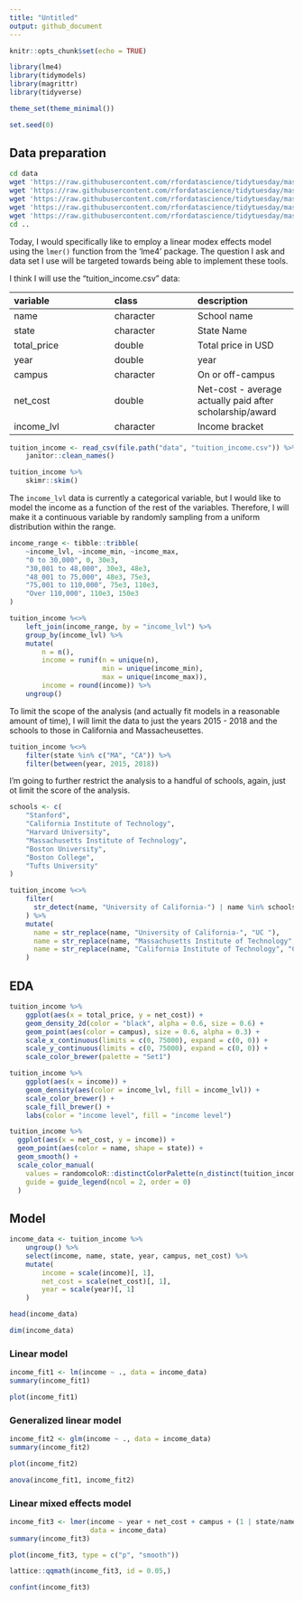 ```yaml
---
title: "Untitled"
output: github_document
---
```


```r
knitr::opts_chunk$set(echo = TRUE)

library(lme4)
library(tidymodels)
library(magrittr)
library(tidyverse)

theme_set(theme_minimal())

set.seed(0)
```

## Data preparation

```bash
cd data
wget 'https://raw.githubusercontent.com/rfordatascience/tidytuesday/master/data/2020/2020-03-10/tuition_cost.csv'
wget 'https://raw.githubusercontent.com/rfordatascience/tidytuesday/master/data/2020/2020-03-10/tuition_income.csv'
wget 'https://raw.githubusercontent.com/rfordatascience/tidytuesday/master/data/2020/2020-03-10/salary_potential.csv'
wget 'https://raw.githubusercontent.com/rfordatascience/tidytuesday/master/data/2020/2020-03-10/historical_tuition.csv'
wget 'https://raw.githubusercontent.com/rfordatascience/tidytuesday/master/data/2020/2020-03-10/diversity_school.csv'
cd ..
```

Today, I would specifically like to employ a linear modex effects model using the `lmer()` function from the 'lme4' package.
The question I ask and data set I use will be targeted towards being able to implement these tools.

I think I will use the "tuition_income.csv" data:

|variable    |class     |description |
|:-----------|:---------|:-----------|
|name        |character | School name |
|state       |character | State Name |
|total_price |double    | Total price in USD |
|year        |double    | year |
|campus      |character | On or off-campus |
|net_cost    |double    | Net-cost - average actually paid after scholarship/award |
|income_lvl  |character | Income bracket |

```r
tuition_income <- read_csv(file.path("data", "tuition_income.csv")) %>%
    janitor::clean_names()
```

```r
tuition_income %>%
    skimr::skim()
```

The `income_lvl` data is currently a categorical variable, but I would like to model the income as a function of the rest of the variables.
Therefore, I will make it a continuous variable by randomly sampling from a uniform distribution within the range.

```r

income_range <- tibble::tribble(
    ~income_lvl, ~income_min, ~income_max,
    "0 to 30,000", 0, 30e3,
    "30,001 to 48,000", 30e3, 48e3,
    "48_001 to 75,000", 48e3, 75e3,
    "75,001 to 110,000", 75e3, 110e3,
    "Over 110,000", 110e3, 150e3
)

tuition_income %<>%
    left_join(income_range, by = "income_lvl") %>%
    group_by(income_lvl) %>%
    mutate(
        n = n(),
        income = runif(n = unique(n), 
                       min = unique(income_min),
                       max = unique(income_max)),
        income = round(income)) %>%
    ungroup()
```

To limit the scope of the analysis (and actually fit models in a reasonable amount of time), I will limit the data to just the years 2015 - 2018 and the schools to those in California and Massacheusettes.

```r
tuition_income %<>%
    filter(state %in% c("MA", "CA")) %>%
    filter(between(year, 2015, 2018))
```

I'm going to further restrict the analysis to a handful of schools, again, just ot limit the score of the analysis.

```r
schools <- c(
    "Stanford",
    "California Institute of Technology",
    "Harvard University",
    "Massachusetts Institute of Technology",
    "Boston University",
    "Boston College",
    "Tufts University"
)

tuition_income %<>%
    filter(
      str_detect(name, "University of California-") | name %in% schools
    ) %>%
    mutate(
      name = str_replace(name, "University of California-", "UC "),
      name = str_replace(name, "Massachusetts Institute of Technology", "MIT"),
      name = str_replace(name, "California Institute of Technology", "CalTech")
    )
```


## EDA

```r
tuition_income %>%
    ggplot(aes(x = total_price, y = net_cost)) +
    geom_density_2d(color = "black", alpha = 0.6, size = 0.6) +
    geom_point(aes(color = campus), size = 0.6, alpha = 0.3) +
    scale_x_continuous(limits = c(0, 75000), expand = c(0, 0)) +
    scale_y_continuous(limits = c(0, 75000), expand = c(0, 0)) +
    scale_color_brewer(palette = "Set1")
```

```r
tuition_income %>%
    ggplot(aes(x = income)) +
    geom_density(aes(color = income_lvl, fill = income_lvl)) +
    scale_color_brewer() +
    scale_fill_brewer() +
    labs(color = "income level", fill = "income level")
```

```r
tuition_income %>%
  ggplot(aes(x = net_cost, y = income)) +
  geom_point(aes(color = name, shape = state)) +
  geom_smooth() +
  scale_color_manual(
    values = randomcoloR::distinctColorPalette(n_distinct(tuition_income$name)),
    guide = guide_legend(ncol = 2, order = 0)
  )
```


## Model

```r
income_data <- tuition_income %>%
    ungroup() %>%
    select(income, name, state, year, campus, net_cost) %>%
    mutate(
        income = scale(income)[, 1],
        net_cost = scale(net_cost)[, 1],
        year = scale(year)[, 1]
    )

head(income_data)
```

```r
dim(income_data)
```

### Linear model

```r
income_fit1 <- lm(income ~ ., data = income_data)
summary(income_fit1)
```

```r
plot(income_fit1)
```

### Generalized linear model

```r
income_fit2 <- glm(income ~ ., data = income_data)
summary(income_fit2)
```

```r
plot(income_fit2)
```

```r
anova(income_fit1, income_fit2)
```


### Linear mixed effects model

```r
income_fit3 <- lmer(income ~ year + net_cost + campus + (1 | state/name), 
                    data = income_data)
summary(income_fit3)
```

```r
plot(income_fit3, type = c("p", "smooth"))
```

```r
lattice::qqmath(income_fit3, id = 0.05,)
```

```r
confint(income_fit3)
```

